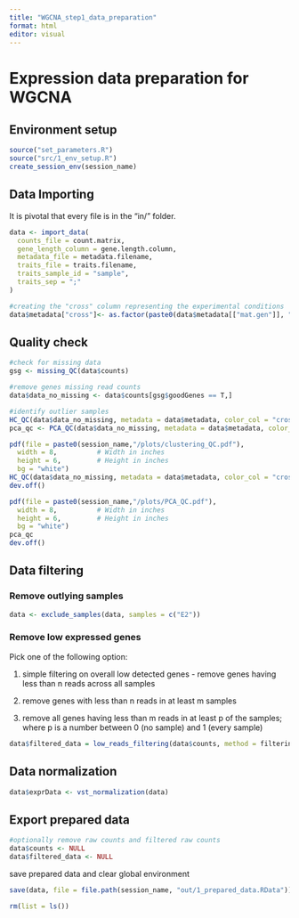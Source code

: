 ```yaml
---
title: "WGCNA_step1_data_preparation"
format: html
editor: visual
---
```


# Expression data preparation for WGCNA

## Environment setup

```r
source("set_parameters.R")
source("src/1_env_setup.R")
create_session_env(session_name)
```

## Data Importing

It is pivotal that every file is in the "in/" folder.

```r
data <- import_data(
  counts_file = count.matrix,
  gene_length_column = gene.length.column,
  metadata_file = metadata.filename,
  traits_file = traits.filename,
  traits_sample_id = "sample",
  traits_sep = ";"
)
```

```r
#creating the "cross" column representing the experimental conditions
data$metadata["cross"]<- as.factor(paste0(data$metadata[["mat.gen"]], "_", data$metadata[["mat.ploidy"]], "X", data$metadata[["pat.gen"]], "_", data$metadata[["pat.ploidy"]]))
```

## Quality check

```r
#check for missing data
gsg <- missing_QC(data$counts)

#remove genes missing read counts
data$data_no_missing <- data$counts[gsg$goodGenes == T,]

#identify outlier samples
HC_QC(data$data_no_missing, metadata = data$metadata, color_col = "cross")
pca_qc <- PCA_QC(data$data_no_missing, metadata = data$metadata, color_col = "cross")

pdf(file = paste0(session_name,"/plots/clustering_QC.pdf"), 
  width = 8,          # Width in inches
  height = 6,         # Height in inches
  bg = "white")
HC_QC(data$data_no_missing, metadata = data$metadata, color_col = "cross")
dev.off()

pdf(file = paste0(session_name,"/plots/PCA_QC.pdf"), 
  width = 8,          # Width in inches
  height = 6,         # Height in inches
  bg = "white")
pca_qc
dev.off()
```

## Data filtering

### Remove outlying samples

```r
data <- exclude_samples(data, samples = c("E2"))
```

### Remove low expressed genes

Pick one of the following option:

1.  simple filtering on overall low detected genes - remove genes having less than n reads across all samples

2.  remove genes with less than n reads in at least m samples

3.  remove all genes having less than m reads in at least p of the samples; where p is a number between 0 (no sample) and 1 (every sample)

```r
data$filtered_data = low_reads_filtering(data$counts, method = filtering_method, n = n, m = m, p = p)
```

## Data normalization

```r
data$exprData <- vst_normalization(data)
```

## Export prepared data

```r
#optionally remove raw counts and filtered raw counts
data$counts <- NULL
data$filtered_data <- NULL
```

save prepared data and clear global environment

```r
save(data, file = file.path(session_name, "out/1_prepared_data.RData"))

rm(list = ls())
```
